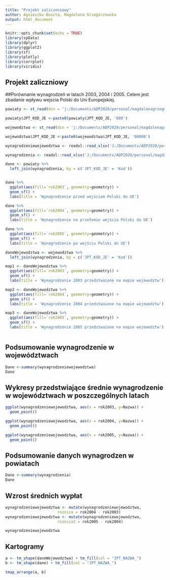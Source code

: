 ---
title: "Projekt zaliczeniowy"
author: Agnieszka Buszta, Magdalena Grzegorzewska
output: html_document
---

```{r setup, include=FALSE}
knitr::opts_chunk$set(echo = TRUE)
library(spData)
library(dplyr)
library(ggplot2)
library(sf)
library(plotly)
library(corrplot)
library(viridis)
```

## Projekt zaliczniowy
##Porównanie wynagrodzeń w latach 2003, 2004 i 2005. Celem jest zbadanie wpływu wejscia Polski do Uni Europejskiej. 

```{r}
powiaty <- st_read(dsn = 'j:/Documents/ADP2020/personal/magdalenagrzegorzewska/data/Powiaty.shp')

powiaty$JPT_KOD_JE <-paste0(powiaty$JPT_KOD_JE, '000')

wojewodztwa <- st_read(dsn = 'j:/Documents/ADP2020/personal/magdalenagrzegorzewska/data/Województwa.shp')

wojewodztwa$JPT_KOD_JE <-paste0(wojewodztwa$JPT_KOD_JE, '00000')

wynagrodzeniewojewodztwa <- readxl::read_xlsx('J:/Documents/ADP2020/personal/magdalenagrzegorzewska/data/wynagrodzeniewojewodztwa.xlsx')

wynagrodzenia <- readxl::read_xlsx('J:/Documents/ADP2020/personal/magdalenagrzegorzewska/data/wynagrodzenie.xlsx')
```



```{r pressure, echo=FALSE}
dane <- powiaty %>%
  left_join(wynagrodzenia, by = c('JPT_KOD_JE' = 'Kod')) 


dane %>%
  ggplot(aes(fill=`rok2003`, geometry=geometry)) +
  geom_sf() +
  labs(title = 'Wynagrodzenie przed wejściem Polski do UE')

dane %>%
  ggplot(aes(fill=`rok2004`, geometry=geometry)) +
  geom_sf() +
  labs(title = 'Wynagrodzenie na przełomie wejścia Polski do UE')

dane %>%
  ggplot(aes(fill=`rok2005`, geometry=geometry)) +
  geom_sf() +
  labs(title = 'Wynagrodzenie po wejściu Polski do UE')

```



```{r , echo=FALSE}
daneWojewodztwa <- wojewodztwa %>%
  left_join(wynagrodzenia, by = c('JPT_KOD_JE' = 'Kod')) 

map1 <- daneWojewodztwa %>%
  ggplot(aes(fill=`rok2003`, geometry=geometry)) +
  geom_sf() +
  labs(title = 'Wynagrodzenie 2003 przedstwaione na mapie wojewodztw')

map2 <- daneWojewodztwa %>%
  ggplot(aes(fill=`rok2004`, geometry=geometry)) +
  geom_sf() +
  labs(title = 'Wynagrodzenie 2004 przedstwaione na mapie wojewodztw')

map3 <- daneWojewodztwa %>%
  ggplot(aes(fill=`rok2005`, geometry=geometry)) +
  geom_sf() +
  labs(title = 'Wynagrodzenie 2005 przedstwaione na mapie wojewodztw')



```

## Podsumowanie wynagrodzenie w województwach


```{r , echo=FALSE}
Dane <-summary(wynagrodzeniewojewodztwa)
Dane
```

## Wykresy przedstwiające średnie wynagrodzenie w województwach w poszczególnych latach

```{r , echo=FALSE}
ggplot(wynagrodzeniewojewodztwa, aes(x = rok2003, y=Nazwa)) +
  geom_point() 

ggplot(wynagrodzeniewojewodztwa, aes(x = rok2004, y=Nazwa)) +
  geom_point() 

ggplot(wynagrodzeniewojewodztwa, aes(x = rok2005, y=Nazwa)) +
  geom_point() 

```

## Podsumowanie danych wynagrodzen w powiatach


```{r , echo=FALSE}
Dane <-summary(wynagrodzenia)
Dane

```

## Wzrost średnich wypłat

```{r , echo=FALSE}
wynagrodzeniewojewodztwa <- mutate(wynagrodzeniewojewodztwa,
                       roznica = rok2004 - rok2003)
wynagrodzeniewojewodztwa <- mutate(wynagrodzeniewojewodztwa,
                       roznica2 = rok2005 - rok2004)

wynagrodzeniewojewodztwa

```


## Kartogramy

```{r , echo=FALSE}

a <- tm_shape(daneWojewodztwa) + tm_fill(col = "JPT_NAZWA_")
b <- tm_shape(dane) + tm_fill(col = "JPT_NAZWA_")

tmap_arrange(a, b)

```

